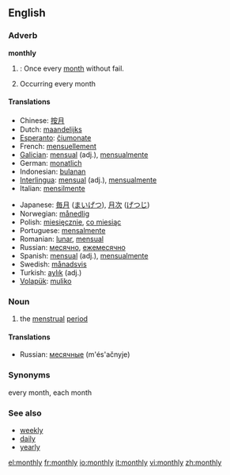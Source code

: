 ==English==
=== Adverb ===
'''monthly'''

#{{time}}: Once every [[month]] without fail.
#Occurring every month

==== Translations ====
{{top}}
*Chinese: [[按月]]
*Dutch: [[maandelijks]]
*[[Esperanto]]: [[ĉiumonate]]
*French: [[mensuellement]]
*[[Galician]]: [[mensual]] (adj.), [[mensualmente]]
*German: [[monatlich]]
*Indonesian: [[bulan|bulanan]]
*[[Interlingua]]: [[mensual]] (adj.), [[mensualmente]]
*Italian: [[mensilmente]]
{{mid}}
*Japanese: [[毎月]] ([[まいげつ]]), [[月次]] ([[げつじ]])
*Norwegian: [[månedlig]]
*Polish: [[miesięcznie]], [[co miesiąc]]
*Portuguese: [[mensalmente]]
*Romanian: [[lunar]], [[mensual]]
*Russian: [[месячно]], [[ежемесячно]]
*Spanish: [[mensual]] (adj.), [[mensualmente]]
*Swedish: [[månadsvis]]
*Turkish: [[aylık]] (adj.)
*[[Volapük]]: [[muliko]]
{{bottom}}

===Noun===
{{euphemism}}
# the [[menstrual]] [[period]]

====Translations====
{{top}}
{{mid}}
*Russian: [[месячные]] (m'és'ačnyje) {{p}}
{{bottom}}

===Synonyms===
every month, each month

===See also===
* [[weekly]]
* [[daily]]
* [[yearly]]

[[el:monthly]]
[[fr:monthly]]
[[io:monthly]]
[[it:monthly]]
[[vi:monthly]]
[[zh:monthly]]
